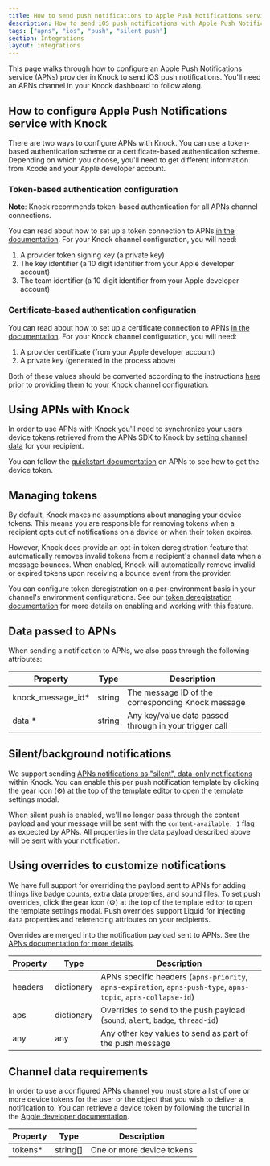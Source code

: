```yaml
---
title: How to send push notifications to Apple Push Notifications service
description: How to send iOS push notifications with Apple Push Notification service (APNs) and Knock.
tags: ["apns", "ios", "push", "silent push"]
section: Integrations
layout: integrations
---
```


This page walks through how to configure an Apple Push Notifications service (APNs) provider in Knock to send iOS push notifications. You'll need an APNs channel in your Knock dashboard to follow along.

## How to configure Apple Push Notifications service with Knock

There are two ways to configure APNs with Knock. You can use a token-based authentication scheme or a certificate-based authentication scheme. Depending on which you choose, you'll need to get different information from Xcode and your Apple developer account.

### Token-based authentication configuration

**Note**: Knock recommends token-based authentication for all APNs channel connections.

You can read about how to set up a token connection to APNs <a href="https://developer.apple.com/documentation/usernotifications/setting_up_a_remote_notification_server/establishing_a_token-based_connection_to_apns" target="_blank">in the documentation</a>. For your Knock channel configuration, you will need:

1. A provider token signing key (a private key)
2. The key identifier (a 10 digit identifier from your Apple developer account)
3. The team identifier (a 10 digit identifier from your Apple developer account)

### Certificate-based authentication configuration

You can read about how to set up a certificate connection to APNs <a href="https://developer.apple.com/documentation/usernotifications/setting_up_a_remote_notification_server/establishing_a_certificate-based_connection_to_apns" target="_blank">in the documentation</a>. For your Knock channel configuration, you will need:

1. A provider certificate (from your Apple developer account)
2. A private key (generated in the process above)

Both of these values should be converted according to the instructions <a href="https://hexdocs.pm/pigeon/2.0.0-rc.1/Pigeon.APNS.html#module-generating-your-certificate-and-key-pem" target="_blank">here</a> prior to providing them to your Knock channel configuration.

## Using APNs with Knock

In order to use APNs with Knock you'll need to synchronize your users device tokens retrieved from the APNs SDK to Knock by [setting channel data](/managing-recipients/setting-channel-data) for your recipient.

You can follow the <a href="https://developer.apple.com/documentation/usernotifications/registering_your_app_with_apns" target="_blank">quickstart documentation</a> on APNs to see how to get the device token.

<MultiLangCodeBlock
  snippet="users.setChannelData-push"
  title="Set APNs channel data for a user"
/>

## Managing tokens

By default, Knock makes no assumptions about managing your device tokens. This means you are responsible for removing tokens when a recipient opts out of notifications on a device or when their token expires.

However, Knock does provide an opt-in token deregistration feature that automatically removes invalid tokens from a recipient's channel data when a message bounces. When enabled, Knock will automatically remove invalid or expired tokens upon receiving a bounce event from the provider.

You can configure token deregistration on a per-environment basis in your channel's environment configurations. See our [token deregistration documentation](/integrations/push/token-deregistration) for more details on enabling and working with this feature.

## Data passed to APNs

When sending a notification to APNs, we also pass through the following attributes:

| Property           | Type   | Description                                            |
| ------------------ | ------ | ------------------------------------------------------ |
| knock_message_id\* | string | The message ID of the corresponding Knock message      |
| data \*            | string | Any key/value data passed through in your trigger call |

## Silent/background notifications

We support sending <a href="https://developer.apple.com/documentation/usernotifications/setting_up_a_remote_notification_server/pushing_background_updates_to_your_app" target="_blank">APNs notifications as "silent", data-only notifications</a> within Knock. You can enable this per push notification template by clicking the gear icon (⚙️) at the top of the template editor to open the template settings modal.

When silent push is enabled, we'll no longer pass through the content payload and your message will be sent with the `content-available: 1` flag as expected by APNs. All properties in the data payload described above will be sent with your notification.

## Using overrides to customize notifications

We have full support for overriding the payload sent to APNs for adding things like badge counts, extra data properties, and sound files. To set push overrides, click the gear icon (⚙️) at the top of the template editor to open the template settings modal. Push overrides support Liquid for injecting `data` properties and referencing attributes on your recipients.

Overrides are merged into the notification payload sent to APNs. See the <a href="https://developer.apple.com/documentation/usernotifications/setting_up_a_remote_notification_server/generating_a_remote_notification" target="_blank">APNs documentation for more details</a>.

| Property | Type       | Description                                                                                                    |
| -------- | ---------- | -------------------------------------------------------------------------------------------------------------- |
| headers  | dictionary | APNs specific headers (`apns-priority`, `apns-expiration`, `apns-push-type`, `apns-topic`, `apns-collapse-id`) |
| aps      | dictionary | Overrides to send to the push payload (`sound`, `alert`, `badge`, `thread-id`)                                 |
| any      | any        | Any other key values to send as part of the push message                                                       |

## Channel data requirements

In order to use a configured APNs channel you must store a list of one or more device tokens for the user or the object that you wish to deliver a notification to. You can retrieve a device token by following the tutorial in the <a href="https://developer.apple.com/documentation/usernotifications/registering_your_app_with_apns" target="_blank">Apple developer documentation</a>.

| Property | Type     | Description               |
| -------- | -------- | ------------------------- |
| tokens\* | string[] | One or more device tokens |
